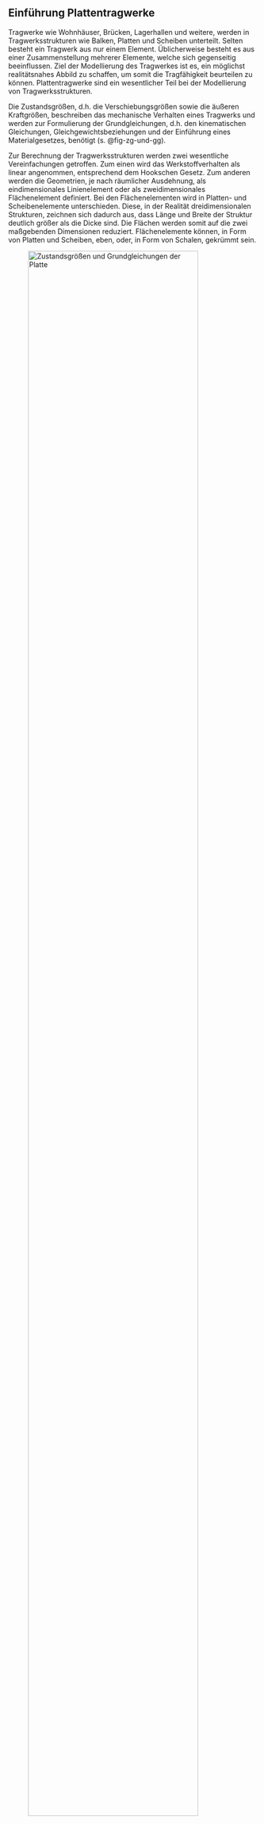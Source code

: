 ## Einführung Plattentragwerke {#sec-einfuehrung-plattentragwerke}

Tragwerke wie Wohnhäuser, Brücken, Lagerhallen und weitere, werden in Tragwerksstrukturen wie Balken, Platten und Scheiben unterteilt. Selten besteht ein Tragwerk aus nur einem Element. Üblicherweise besteht es aus einer Zusammenstellung mehrerer Elemente, welche sich gegenseitig beeinflussen. Ziel der Modellierung des Tragwerkes ist es, ein möglichst realitätsnahes Abbild zu schaffen, um somit die Tragfähigkeit beurteilen zu können. Plattentragwerke sind ein wesentlicher Teil bei der Modellierung von Tragwerksstrukturen.

Die Zustandsgrößen, d.h. die Verschiebungsgrößen sowie die äußeren Kraftgrößen, beschreiben das mechanische Verhalten eines Tragwerks und werden zur Formulierung der Grundgleichungen, d.h. den kinematischen Gleichungen, Gleichgewichtsbeziehungen und der Einführung eines Materialgesetzes, benötigt (s. @fig-zg-und-gg).

Zur Berechnung der Tragwerksstrukturen werden zwei wesentliche Vereinfachungen getroffen. Zum einen wird das Werkstoffverhalten als linear angenommen, entsprechend dem Hookschen Gesetz. Zum anderen werden die Geometrien, je nach räumlicher Ausdehnung, als eindimensionales Linienelement oder als zweidimensionales Flächenelement definiert. Bei den Flächenelementen wird in Platten- und Scheibenelemente unterschieden. Diese, in der Realität dreidimensionalen Strukturen, zeichnen sich dadurch aus, dass Länge und Breite der Struktur deutlich größer als die Dicke sind. Die Flächen werden somit auf die zwei maßgebenden Dimensionen reduziert. Flächenelemente können, in Form von Platten und Scheiben, eben, oder, in Form von Schalen, gekrümmt sein. 

![Zustandsgrößen und Grundgleichungen der Platte](00-pics/Grundgleichungen.png){#fig-zg-und-gg width=90%}

Bei der Berechnung von Plattentragwerken in der Finite-Elemente-Analyse sind zwei Theorien von wesentlicher Bedeutung. Zum einen das Kirchhoffsche Plattenmodell und zum anderen das Reissner-Mindlin Plattenmodell. Die Unterschiede der beiden Modelle, sowie die Grundgleichungen für die Kirchhoff-Platte werden im Folgenden definiert. Ziel ist es, die entsprechenden Differentialgleichungen der Kirchhoff-Platte herzuleiten.